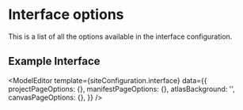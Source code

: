 

# Interface options
This is a list of all the options available in the interface configuration.


<ConfigOverview config={siteConfiguration.interface} />

## Example Interface

<ModelEditor
  template={siteConfiguration.interface}
  data={{
    projectPageOptions: {},
    manifestPageOptions: {},
    atlasBackground: '',
    canvasPageOptions: {},
  }}
/>
